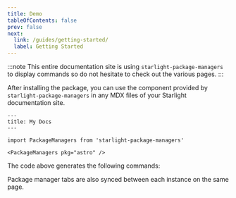 ```yaml
---
title: Demo
tableOfContents: false
prev: false
next:
  link: /guides/getting-started/
  label: Getting Started
---
```



:::note
This entire documentation site is using `starlight-package-managers` to display commands so do not hesitate to check out the various pages.
:::

After installing the package, you can use the component provided by `starlight-package-managers` in any MDX files of your Starlight documentation site.

```mdx
---
title: My Docs
---

import PackageManagers from 'starlight-package-managers'

<PackageManagers pkg="astro" />
```

The code above generates the following commands:

<PackageManagers pkg="astro" />

Package manager tabs are also synced between each instance on the same page.

<PackageManagers type="create" pkg="astro@latest" args="--template starlight" />
